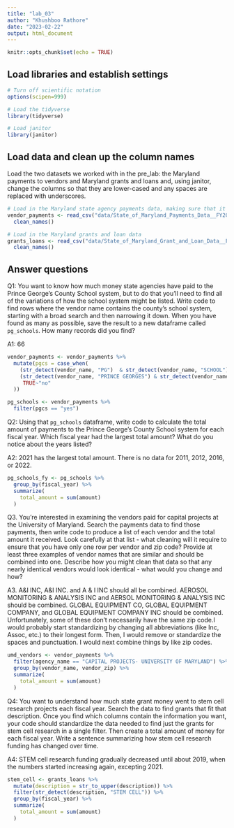 ```yaml
---
title: "lab_03"
author: "Khushboo Rathore"
date: "2023-02-22"
output: html_document
---
```


```r
knitr::opts_chunk$set(echo = TRUE)
```

## Load libraries and establish settings

```r
# Turn off scientific notation
options(scipen=999)

# Load the tidyverse
library(tidyverse)

# Load janitor
library(janitor)
```

## Load data and clean up the column names

Load the two datasets we worked with in the pre_lab: the Maryland payments to vendors and Maryland grants and loans and, using janitor, change the columns so that they are lower-cased and any spaces are replaced with underscores.

```r
# Load in the Maryland state agency payments data, making sure that it correctly sets the datatypes using all of the rows
vendor_payments <- read_csv("data/State_of_Maryland_Payments_Data__FY2008_to_FY2023.csv", guess_max = 322138) %>% 
  clean_names()

# Load in the Maryland grants and loan data
grants_loans <- read_csv("data/State_of_Maryland_Grant_and_Loan_Data__FY2009_to_FY2022.csv", guess_max = 17765) %>% 
  clean_names()
```

## Answer questions

Q1: You want to know how much money state agencies have paid to the Prince George's County School system, but to do that you'll need to find all of the variations of how the school system might be listed. Write code to find rows where the vendor name contains the county's school system, starting with a broad search and then narrowing it down. When you have found as many as possible, save the result to a new dataframe called `pg_schools`. How many records did you find?

A1:
66
```r
vendor_payments <- vendor_payments %>% 
  mutate(pgcs = case_when(
    (str_detect(vendor_name, "PG")  & str_detect(vendor_name, "SCHOOL")) ~ "yes",
    (str_detect(vendor_name, "PRINCE GEORGES") & str_detect(vendor_name, "SCHOOL"))~ "yes",
     TRUE~"no"
  ))

pg_schools <- vendor_payments %>% 
  filter(pgcs == "yes")

```

Q2: Using that `pg_schools` dataframe, write code to calculate the total amount of payments to the Prince George's County School system for each fiscal year. Which fiscal year had the largest total amount? What do you notice about the years listed?

A2:
2021 has the largest total amount. There is no data for 2011, 2012, 2016, or 2022.
```r
pg_schools_fy <- pg_schools %>% 
  group_by(fiscal_year) %>%
  summarize(
    total_amount = sum(amount)
  )
```

Q3. You're interested in examining the vendors paid for capital projects at the University of Maryland. Search the payments data to find those payments, then write code to produce a list of each vendor and the total amount it received. Look carefully at that list - what cleaning will it require to ensure that you have only one row per vendor and zip code? Provide at least three examples of vendor names that are similar and should be combined into one. Describe how you might clean that data so that any nearly identical vendors would look identical - what would you change and how?

A3.
A&I  INC, A&I INC. and A & I INC should all be combined.
AEROSOL MONITORING & ANALYSIS INC and AERSOL MONITORING & ANALYSIS INC should be combined.
GLOBAL EQUIPMENT CO, GLOBAL EQUIPMENT COMPANY, and GLOBAL EQUIPMENT COMPANY INC should be combined.
Unfortunately, some of these don't necessarily have the same zip code.I would probably start standardizing by changing all abbreviations (like Inc, Assoc, etc.) to their longest form. Then, I would remove or standardize the spaces and punctuation. I would next combine things by like zip codes.
```r
umd_vendors <- vendor_payments %>% 
  filter(agency_name == "CAPITAL PROJECTS- UNIVERSITY OF MARYLAND") %>% 
  group_by(vendor_name, vendor_zip) %>% 
  summarize(
    total_amount = sum(amount)
  )
```

Q4: You want to understand how much state grant money went to stem cell research projects each fiscal year. Search the data to find grants that fit that description. Once you find which columns contain the information you want, your code should standardize the data needed to find just the grants for stem cell research in a single filter. Then create a total amount of money for each fiscal year. Write a sentence summarizing how stem cell research funding has changed over time.

A4:
STEM cell research funding gradually decreased until about 2019, when the numbers started increasing again, excepting 2021.
```r
stem_cell <- grants_loans %>%
  mutate(description = str_to_upper(description)) %>% 
  filter(str_detect(description, "STEM CELL")) %>% 
  group_by(fiscal_year) %>% 
  summarize(
    total_amount = sum(amount)
  )
```
